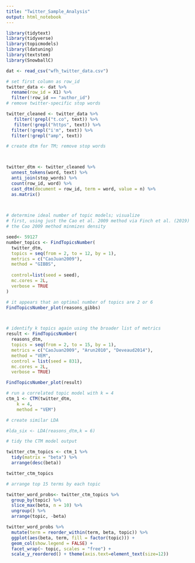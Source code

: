 ```yaml
---
title: "Twitter_Sample_Analysis"
output: html_notebook
---
```




```r
library(tidytext) 
library(tidyverse)
library(topicmodels) 
library(ldatuning)
library(textstem) 
library(SnowballC) 
```


```r
dat <- read_csv("wfh_twitter_data.csv")


```




```r

# set first column as row_id
twitter_data <- dat %>%
  rename(row_id = X1) %>%
  filter(!row_id == "author_id")
# remove twitter-specific stop words

twitter_cleaned <- twitter_data %>%
   filter(!grepl("t.co", text)) %>%
   filter(!grepl("https", text)) %>%
  filter(!grepl("i'm", text)) %>%
  filter(!grepl("amp", text)) 

```




```r

# create dtm for TM; remove stop words



twitter_dtm <- twitter_cleaned %>%
  unnest_tokens(word, text) %>%
  anti_join(stop_words) %>%
  count(row_id, word) %>%
  cast_dtm(document = row_id, term = word, value = n) %>%
  as.matrix() 

              

# determine ideal number of topic models; visualize
# first, using just the Cao et al. 2009 method via Finch et al. (2019)
# the Cao 2009 method minmizes density 

seed<- 59127
number_topics <- FindTopicsNumber(
  twitter_dtm,
  topics = seq(from = 2, to = 12, by = 1),
  metrics = c("CaoJuan2009"),
  method = "GIBBS",
  
  control=list(seed = seed),
  mc.cores = 2L,
  verbose = TRUE
)

# it appears that an optimal number of topics are 2 or 6
FindTopicsNumber_plot(reasons_gibbs) 



# identify k topics again using the broader list of metrics
result <- FindTopicsNumber(
  reasons_dtm,
  topics = seq(from = 2, to = 15, by = 1),
  metrics = c("CaoJuan2009", "Arun2010", "Deveaud2014"),
  method = "VEM",
  control = list(seed = 831),
  mc.cores = 2L,
  verbose = TRUE)

FindTopicsNumber_plot(result)


```






```r
# run a correlated topic model with k = 4
ctm_1 <- CTM(twitter_dtm, 
    k = 4, 
    method = "VEM")

# create similar LDA 

#lda_six <- LDA(reasons_dtm,k = 6) 

# tidy the CTM model output 

twitter_ctm_topics <- ctm_1 %>%
  tidy(matrix = "beta") %>%
  arrange(desc(beta)) 

twitter_ctm_topics

# arrange top 15 terms by each topic 

twitter_word_probs<- twitter_ctm_topics %>%
  group_by(topic) %>%
  slice_max(beta, n = 10) %>% 
  ungroup() %>%
  arrange(topic, -beta)

twitter_word_probs %>%
  mutate(term = reorder_within(term, beta, topic)) %>%
  ggplot(aes(beta, term, fill = factor(topic))) +
  geom_col(show.legend = FALSE) +
  facet_wrap(~ topic, scales = "free") +
  scale_y_reordered() + theme(axis.text=element_text(size=12)) 
```



